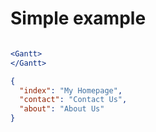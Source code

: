 
# Simple example


```jsx filename="theme.config.jsx"

<Gantt>
</Gantt>

```

```json filename="_meta.json"
{
  "index": "My Homepage",
  "contact": "Contact Us",
  "about": "About Us"
}
```

